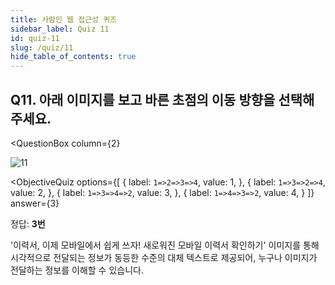 ```yaml
---
title: 사람인 웹 접근성 퀴즈
sidebar_label: Quiz 11
id: quiz-11
slug: /quiz/11
hide_table_of_contents: true
---
```


## Q11. 아래 이미지를 보고 바른 초점의 이동 방향을 선택해주세요.


<QuestionBox
  column={2}
>

![11](/img/a11y/quiz-dir.jpg)

</QuestionBox>


<ObjectiveQuiz
  options={[
    {
      label: `1=>2=>3=>4`,
      value: 1,
    },
    {
      label: `1=>3=>2=>4`,
      value: 2,
    },
    {
      label: `1=>3=>4=>2`,
      value: 3,
    },
    {
      label: `1=>4=>3=>2`,
      value: 4,
    }
  ]}
  answer={3}
> 
  <div>
    <p>정답: <strong>3번</strong></p>
    <p>'이력서, 이제 모바일에서 쉽게 쓰자! 새로워진 모바일 이력서 확인하기' 이미지를 통해 시각적으로 전달되는 정보가 동등한 수준의 대체 텍스트로 제공되어, 누구나 이미지가 전달하는 정보를 이해할 수 있습니다.</p>
  </div>
  
</ObjectiveQuiz>
